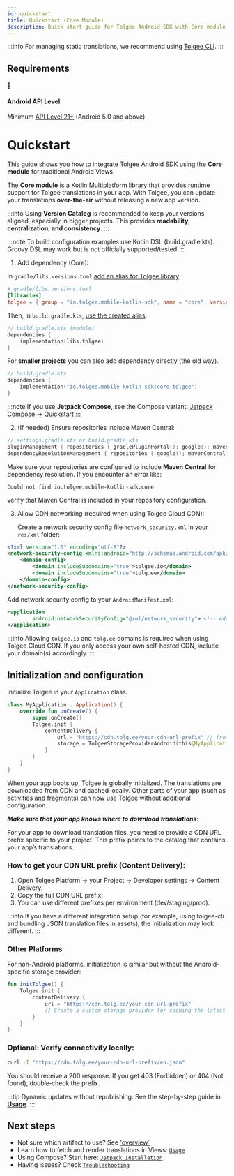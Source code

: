 ```yaml
---
id: quickstart
title: Quickstart (Core Module)
description: Quick start guide for Tolgee Android SDK with Core module (traditional Android Views)
---
```


:::info
For managing static translations, we recommend using [Tolgee CLI](https://github.com/tolgee/tolgee-cli).
:::

## Requirements

<div className="grid grid-cols-1 gap-4 my-6">
  <div className="border border-gray-200 dark:border-gray-700 rounded-lg p-4 bg-blue-50 dark:bg-blue-900/20">
    <div className="flex items-center gap-3">
      <span className="text-2xl">📱</span>
      <div>
      <h4 className="text-lg font-semibold mb-1 text-blue-800 dark:text-blue-200">Android API Level</h4>
        <p className="text-sm text-blue-700 dark:text-blue-300 mb-0">Minimum <a href="https://developer.android.com/guide/topics/manifest/uses-sdk-element#ApiLevels" className="text-blue-600 dark:text-blue-400 hover:underline">API Level 21+</a> (Android 5.0 and above)</p>
      </div>
    </div>
  </div>
</div>

# Quickstart

This guide shows you how to integrate Tolgee Android SDK using the **Core module** for traditional Android Views.

The **Core module** is a Kotlin Multiplatform library that provides runtime support for Tolgee translations in your app. With Tolgee, you can update your translations **over-the-air** without releasing a new app version.

:::info
Using **Version Catalog** is recommended to keep your versions aligned, especially in bigger projects. This provides **readability, centralization, and consistency**.
:::

:::note
To build configuration examples use Kotlin DSL (build.gradle.kts). Groovy DSL may work but is not officially supported/tested.
:::

1. Add dependency (Core):

In `gradle/libs.versions.toml` <u>add an alias for Tolgee library</u>.

```toml
# gradle/libs.versions.toml
[libraries]
tolgee = { group = "io.tolgee.mobile-kotlin-sdk", name = "core", version.ref = "tolgee" }
```

Then, in `build.gradle.kts`, <u>use the created alias</u>.

```kotlin
// build.gradle.kts (module)
dependencies {
    implementation(libs.tolgee)
}
```

For **smaller projects** you can also add dependency directly (the old way).

```kotlin
// build.gradle.kts
dependencies {
    implementation("io.tolgee.mobile-kotlin-sdk:core:tolgee")
}
```

:::note
If you use **Jetpack Compose**, see the Compose variant: [Jetpack Compose -> Quickstart](/android-sdk/jetpack/installation)
:::

2. (If needed) Ensure repositories include Maven Central:

```kotlin
// settings.gradle.kts or build.gradle.kts
pluginManagement { repositories { gradlePluginPortal(); google(); mavenCentral() } }
dependencyResolutionManagement { repositories { google(); mavenCentral() } }
```

Make sure your repositories are configured to include **Maven Central** for dependency resolution.
If you encounter an error like:

```text
Could not find io.tolgee.mobile-kotlin-sdk:core
```

verify that Maven Central is included in your repository configuration.

3. Allow CDN networking (required when using Tolgee Cloud CDN):

   Create a network security config file `network_security.xml` in your `res/xml` folder:

```xml
<?xml version="1.0" encoding="utf-8"?>
<network-security-config xmlns:android="http://schemas.android.com/apk/res/android">
    <domain-config>
        <domain includeSubdomains="true">tolgee.io</domain>
        <domain includeSubdomains="true">tolg.ee</domain>
    </domain-config>
</network-security-config>
```

Add network security config to your `AndroidManifest.xml`:

```xml
<application
        android:networkSecurityConfig="@xml/network_security"> <!-- Add this line to your existing application tag -->
</application>
```

:::info
Allowing `tolgee.io` and `tolg.ee` domains is required when using Tolgee Cloud CDN. If you only access your own self-hosted CDN, include your domain(s) accordingly.
:::

## Initialization and configuration

Initialize Tolgee in your `Application` class.

```kotlin
class MyApplication : Application() {
    override fun onCreate() {
        super.onCreate()
        Tolgee.init {
            contentDelivery {
                url = "https://cdn.tolg.ee/your-cdn-url-prefix" // from Tolgee Platform → Content Delivery
                storage = TolgeeStorageProviderAndroid(this@MyApplication, BuildConfig.VERSION_CODE) // cache invalidates on app update
            }
        }
    }
}
```

When your app boots up, Tolgee is globally initialized. The translations are downloaded from CDN and cached locally. Other parts of your app (such as activities and fragments) can now use Tolgee without additional configuration.

**_Make sure that your app knows where to download translations_**:

For your app to download translation files, you need to provide a CDN URL prefix specific to your project. This prefix points to the catalog that contains your app’s translations.

### How to get your CDN URL prefix (Content Delivery):

1. Open Tolgee Platform → your Project → Developer settings → Content Delivery.
2. Copy the full CDN URL prefix.
3. You can use different prefixes per environment (dev/staging/prod).

:::info
If you have a different integration setup (for example, using tolgee-cli and bundling JSON translation files in assets), the initialization may look different.
:::

### Other Platforms

For non-Android platforms, initialization is similar but without the Android-specific storage provider:

```kotlin
fun initTolgee() {
    Tolgee.init {
        contentDelivery {
            url = "https://cdn.tolg.ee/your-cdn-url-prefix"
            // Create a custom storage provider for caching the latest translations from CDN if needed
        }
    }
}
```

### **Optional**: Verify connectivity locally:

```bash
curl -I "https://cdn.tolg.ee/your-cdn-url-prefix/en.json"
```

You should receive a 200 response.
If you get 403 (Forbidden) or 404 (Not found), double‑check the prefix.

:::tip
Dynamic updates without republishing. See the step-by-step guide in [**Usage**](./usage.mdx).
:::

## Next steps

- Not sure which artifact to use? See ['overview`](./about.mdx)
- Learn how to fetch and render translations in Views: [`Usage`](./usage.mdx)
- Using Compose? Start here: [`Jetpack Installation`](./jetpack/installation.mdx)
- Having issues? Check [`Troubleshooting`](./troubleshooting.mdx)

